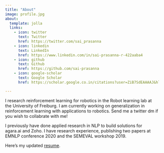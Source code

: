 ```yaml
---
title: "About"
image: profile.jpg
about:
  template: jolla
  links:
    - icon: twitter
      text: Twitter
      href: https://twitter.com/sai_prasanna
    - icon: linkedin
      text: LinkedIn
      href: https://www.linkedin.com/in/sai-prasanna-r-422aaba4
    - icon: github
      text: Github
      href: https://github.com/sai-prasanna
    - icon: google-scholar
      text: Google Scholar
      href: https://scholar.google.co.in/citations?user=ZiB7SdEAAAAJ&hl=en

---
```


I research reinforcement learning for robotics in the Robot learning lab at the University of Freiburg. I am currently working on generalization in reinforcement learning with applications to robotics. Send me a twitter dm if you wish to collabrate with me! 

I previously have done applied research in NLP to build solutions for agara.ai and Zoho. I have research experience, publishing two papers at EMNLP conference 2020 and the SEMEVAL workshop 2019.

Here's my updated [resume](resume.pdf).

